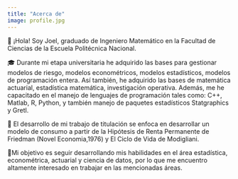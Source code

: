 ```yaml
---
title: "Acerca de"
image: profile.jpg
---
```


👋 ¡Hola! Soy Joel, graduado de Ingeniero Matemático en la Facultad de Ciencias de la Escuela Politécnica Nacional.

🎓 Durante mi etapa universitaria he adquirido las bases para gestionar modelos de riesgo, modelos econométricos, modelos estadísticos, modelos de programación entera. Así también, he adquirido las bases de matemática actuarial, estadística matemática, investigación operativa. Además, me he capacitado en el manejo de lenguajes de programación tales como: C++, Matlab, R, Python, y también manejo de paquetes estadísticos Statgraphics y Gretl.

📝 El desarrollo de mi trabajo de titulación se enfoca en desarrollar un modelo de consumo a partir de la Hipótesis de Renta Permanente de Friedman (Novel Economia,1976) y El Ciclo de Vida de Modigliani.

🎯Mi objetivo es seguir desarrollando mis habilidades en el área estadística, econométrica, actuarial y ciencia de datos, por lo que me encuentro altamente interesado en trabajar en las mencionadas áreas.
